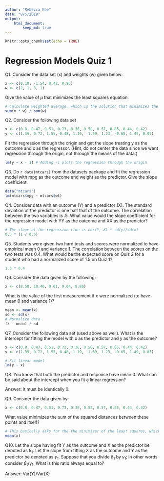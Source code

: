 ```yaml
---
author: "Rebecca Kee"
date: "8/5/2019"
output: 
    html_document: 
        keep_md: true
---
```


```r
knitr::opts_chunk$set(echo = TRUE)
```

# Regression Models Quiz 1 

Q1. Consider the data set (x) and weights (w) given below:
```r
x <- c(0.18, -1.54, 0.42, 0.95)
w <- c(2, 1, 3, 1)
```

Give the value of $μ$ that minimizes the least squares equation.
```r
# Calculate weighted average, which is the solution that minimizes the least squares equation
sum(x * w) / sum(w)
```

Q2. Consider the following data set
```r
x <- c(0.8, 0.47, 0.51, 0.73, 0.36, 0.58, 0.57, 0.85, 0.44, 0.42)
y <- c(1.39, 0.72, 1.55, 0.48, 1.19, -1.59, 1.23, -0.65, 1.49, 0.05)
```

Fit the regression through the origin and get the slope treating y as the outcome and x as the regressor. (Hint, do not center the data since we want regression through the origin, not through the means of the data.)
```r
lm(y ~ x - 1) # Adding -1 plots the regression through the origin
```

Q3. Do `r data(mtcars)` from the datasets package and fit the regression model with mpg as the outcome and weight as the predictor. Give the slope coefficient.
```r
data("mtcars")
lm(mtcars$mpg ~ mtcars$wt)
```

Q4. Consider data with an outcome (Y) and a predictor (X). The standard deviation of the predictor is one half that of the outcome. The correlation between the two variables is .5. What value would the slope coefficient for the regression model with YY as the outcome and XX as the predictor?
```r
# The slope of the regression line is cor(Y, X) * sd(y)/sd(x)
0.5 * (1 / 0.5)
```

Q5. Students were given two hard tests and scores were normalized to have empirical mean 0 and variance 1. The correlation between the scores on the two tests was 0.4. What would be the expected score on Quiz 2 for a student who had a normalized score of 1.5 on Quiz 1?
```r
1.5 * 0.4
```

Q6. Consider the data given by the following:
```r
x <- c(8.58, 10.46, 9.01, 9.64, 8.86)
```

What is the value of the first measurement if x were normalized (to have mean 0 and variance 1)?
```r
mean <- mean(x)
sd <- sd(x)
# Normalize data
(x - mean) / sd
```

Q7. Consider the following data set (used above as well). What is the intercept for fitting the model with x as the predictor and y as the outcome?
```r
x <- c(0.8, 0.47, 0.51, 0.73, 0.36, 0.58, 0.57, 0.85, 0.44, 0.42)
y <- c(1.39, 0.72, 1.55, 0.48, 1.19, -1.59, 1.23, -0.65, 1.49, 0.05)

# Fit linear model
lm(y ~ x)
```

Q8. You know that both the predictor and response have mean 0. What can be said about the intercept when you fit a linear regression?

Answer: It must be identically 0.

Q9. Consider the data given by:
```r
x <- c(0.8, 0.47, 0.51, 0.73, 0.36, 0.58, 0.57, 0.85, 0.44, 0.42)
```

What value minimizes the sum of the squared distances between these points and itself?
```r
# This basically asks for the the minimizer of the least squares, which is the mean.
mean(x)
```

Q10. Let the slope having fit Y as the outcome and X as the predictor be denoted as $β_1$. Let the slope from fitting X as the outcome and Y as the predictor be denoted as $γ_1$. Suppose that you divide $β_1$ by $γ_1$; in other words consider $β_1$/$γ_1$. What is this ratio always equal to?

Answer: Var(Y)/Var(X)
